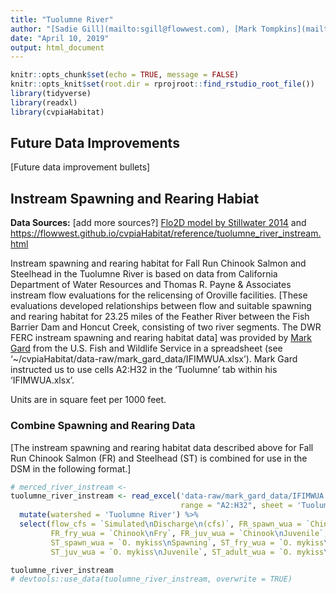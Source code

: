 ```yaml
---
title: "Tuolumne River"
author: "[Sadie Gill](mailto:sgill@flowwest.com), [Mark Tompkins](mailto:mtompkins@flowwest.com)"
date: "April 10, 2019"
output: html_document
---
```


```r
knitr::opts_chunk$set(echo = TRUE, message = FALSE)
knitr::opts_knit$set(root.dir = rprojroot::find_rstudio_root_file())
library(tidyverse)
library(readxl)
library(cvpiaHabitat)
```

## Future Data Improvements
[Future data improvement bullets]

## Instream Spawning and Rearing Habiat

**Data Sources:**
[add more sources?] 
[Flo2D model by Stillwater 2014](https://s3-us-west-2.amazonaws.com/cvpiahabitat-r-package/cvpia-sit-model-inputs/Stillwater2010_Tuolumne_P-2299-075_71_DP_FLA_AttC_StudyRept_IFIM_AppA-H_140428.pdf) and <https://flowwest.github.io/cvpiaHabitat/reference/tuolumne_river_instream.html>


Instream spawning and rearing habitat for Fall Run Chinook Salmon and Steelhead in the Tuolumne River is based on data from California Department of Water Resources and Thomas R. Payne & Associates instream flow evaluations for the relicensing of Oroville facilities. [These evaluations developed relationships between flow and suitable spawning and rearing habitat for 23.25 miles of the Feather River between the Fish Barrier Dam and Honcut Creek, consisting of two river segments. The DWR FERC instream spawning and rearing habitat data] was provided by [Mark Gard](mailto:mark_gard@fws.gov) from the U.S. Fish and Wildlife Service in a spreadsheet (see '~/cvpiaHabitat/data-raw/mark_gard_data/IFIMWUA.xlsx'). Mark Gard instructed us to use cells A2:H32 in the 'Tuolumne' tab within his 'IFIMWUA.xlsx'.

Units are in square feet per 1000 feet.

### Combine Spawning and Rearing Data
[The instream spawning and rearing habitat data described above for Fall Run Chinook Salmon (FR) and Steelhead (ST) is combined for use in the DSM in the following format.]

```r
# merced_river_instream <-
tuolumne_river_instream <- read_excel('data-raw/mark_gard_data/IFIMWUA.xlsx', 
                                      range = "A2:H32", sheet = 'Tuolumne') %>% 
  mutate(watershed = 'Tuolumne River') %>% 
  select(flow_cfs = `Simulated\nDischarge\n(cfs)`, FR_spawn_wua = `Chinook\nSpawning`,
         FR_fry_wua = `Chinook\nFry`, FR_juv_wua = `Chinook\nJuvenile`, 
         ST_spawn_wua = `O. mykiss\nSpawning`, ST_fry_wua = `O. mykiss\nFry`, 
         ST_juv_wua = `O. mykiss\nJuvenile`, ST_adult_wua = `O. mykiss\nAdult`, watershed)

tuolumne_river_instream
# devtools::use_data(tuolumne_river_instream, overwrite = TRUE)
```

